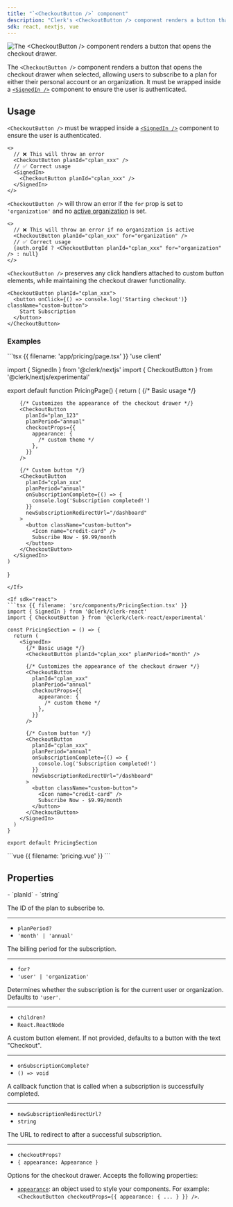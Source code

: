 ```yaml
---
title: "`<CheckoutButton />` component"
description: "Clerk's <CheckoutButton /> component renders a button that opens the checkout drawer for plan subscriptions."
sdk: react, nextjs, vue
---
```


![The \<CheckoutButton /> component renders a button that opens the checkout drawer.](/docs/images/ui-components/checkout.png)

The `<CheckoutButton />` component renders a button that opens the checkout drawer when selected, allowing users to subscribe to a plan for either their personal account or an organization. It must be wrapped inside a [`<SignedIn />`](/docs/reference/components/control/signed-in) component to ensure the user is authenticated.

<Include src="_partials/billing-experimental" />

## Usage

`<CheckoutButton />` must be wrapped inside a [`<SignedIn />`](/docs/reference/components/control/signed-in) component to ensure the user is authenticated.

```tsx
<>
  // ❌ This will throw an error
  <CheckoutButton planId="cplan_xxx" />
  // ✅ Correct usage
  <SignedIn>
    <CheckoutButton planId="cplan_xxx" />
  </SignedIn>
</>
```

`<CheckoutButton />` will throw an error if the `for` prop is set to `'organization'` and no [active organization](!active-organization) is set.

```tsx
<>
  // ❌ This will throw an error if no organization is active
  <CheckoutButton planId="cplan_xxx" for="organization" />
  // ✅ Correct usage
  {auth.orgId ? <CheckoutButton planId="cplan_xxx" for="organization" /> : null}
</>
```

`<CheckoutButton />` preserves any click handlers attached to custom button elements, while maintaining the checkout drawer functionality.

```tsx
<CheckoutButton planId="cplan_xxx">
  <button onClick={() => console.log('Starting checkout')} className="custom-button">
    Start Subscription
  </button>
</CheckoutButton>
```

### Examples

<If sdk="nextjs">
  ```tsx {{ filename: 'app/pricing/page.tsx' }}
  'use client'

  import { SignedIn } from '@clerk/nextjs'
  import { CheckoutButton } from '@clerk/nextjs/experimental'

  export default function PricingPage() {
    return (
      <SignedIn>
        {/* Basic usage */}
        <CheckoutButton planId="cplan_xxx" planPeriod="month" />

        {/* Customizes the appearance of the checkout drawer */}
        <CheckoutButton
          planId="plan_123"
          planPeriod="annual"
          checkoutProps={{
            appearance: {
              /* custom theme */
            },
          }}
        />

        {/* Custom button */}
        <CheckoutButton
          planId="cplan_xxx"
          planPeriod="annual"
          onSubscriptionComplete={() => {
            console.log('Subscription completed!')
          }}
          newSubscriptionRedirectUrl="/dashboard"
        >
          <button className="custom-button">
            <Icon name="credit-card" />
            Subscribe Now - $9.99/month
          </button>
        </CheckoutButton>
      </SignedIn>
    )
  }
  ```
</If>

<If sdk="react">
  ```tsx {{ filename: 'src/components/PricingSection.tsx' }}
  import { SignedIn } from '@clerk/clerk-react'
  import { CheckoutButton } from '@clerk/clerk-react/experimental'

  const PricingSection = () => {
    return (
      <SignedIn>
        {/* Basic usage */}
        <CheckoutButton planId="cplan_xxx" planPeriod="month" />

        {/* Customizes the appearance of the checkout drawer */}
        <CheckoutButton
          planId="cplan_xxx"
          planPeriod="annual"
          checkoutProps={{
            appearance: {
              /* custom theme */
            },
          }}
        />

        {/* Custom button */}
        <CheckoutButton
          planId="cplan_xxx"
          planPeriod="annual"
          onSubscriptionComplete={() => {
            console.log('Subscription completed!')
          }}
          newSubscriptionRedirectUrl="/dashboard"
        >
          <button className="custom-button">
            <Icon name="credit-card" />
            Subscribe Now - $9.99/month
          </button>
        </CheckoutButton>
      </SignedIn>
    )
  }

  export default PricingSection
  ```
</If>

<If sdk="vue">
  ```vue {{ filename: 'pricing.vue' }}
  <script setup lang="ts">
  import { SignedIn } from '@clerk/vue'
  import { CheckoutButton } from '@clerk/vue/experimental'
  </script>

  <template>
    <SignedIn>
      <!-- Basic usage -->
      <CheckoutButton planId="cplan_xxx" planPeriod="month" />

      <!-- Customizes the appearance of the checkout drawer -->
      <CheckoutButton
        planId="cplan_xxx"
        planPeriod="annual"
        :checkoutProps="{
          appearance: {
            /* custom theme */
          },
        }"
      />

      <!-- Custom button -->
      <CheckoutButton
        planId="cplan_xxx"
        planPeriod="annual"
        :onSubscriptionComplete="
          () => {
            console.log('Subscription completed!')
          }
        "
        newSubscriptionRedirectUrl="/dashboard"
      >
        <button class="custom-button">Subscribe Now - $9.99/month</button>
      </CheckoutButton>
    </SignedIn>
  </template>
  ```
</If>

## Properties

<Properties>
  - `planId`
  - `string`

  The ID of the plan to subscribe to.

  ---

  - `planPeriod?`
  - `'month' | 'annual'`

  The billing period for the subscription.

  ---

  - `for?`
  - `'user' | 'organization'`

  Determines whether the subscription is for the current user or organization. Defaults to `'user'`.

  ---

  - `children?`
  - `React.ReactNode`

  A custom button element. If not provided, defaults to a button with the text "Checkout".

  ---

  - `onSubscriptionComplete?`
  - `() => void`

  A callback function that is called when a subscription is successfully completed.

  ---

  - `newSubscriptionRedirectUrl?`
  - `string`

  The URL to redirect to after a successful subscription.

  ---

  - `checkoutProps?`
  - `{ appearance: Appearance }`

  Options for the checkout drawer. Accepts the following properties:

  - [`appearance`](/docs/guides/customizing-clerk/appearance-prop/overview): an object used to style your components. For example: `<CheckoutButton checkoutProps={{ appearance: { ... } }} />`.
</Properties>
